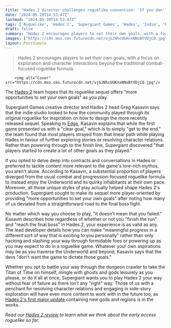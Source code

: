 ```yaml
---
title: "Hades 2 director challenges roguelike convention: 'If you don't finish the run, it doesn't mean that you failed'"
date: "2024-05-20T14:53:47Z"
lastmod: "2024-05-20T14:53:47Z"
tags: ['Roguelike', 'Hades 2', 'Supergiant Games', 'Hades', 'Indie', 'Early Access', 'Edge']
draft: false
summary: "Hades 2 encourages players to set their own goals, with a focus on exploration and character interactions beyond the traditional combat-focused roguelike formula."
images: ["https://cdn.mos.cms.futurecdn.net/vjGJNhcUGKnxNNxBtVDjCQ.jpg"]
layout: PostSimple
---
```

> Hades 2 encourages players to set their own goals, with a focus on exploration and character interactions beyond the traditional combat-focused roguelike formula.


        <img alt="Cover" src="https://cdn.mos.cms.futurecdn.net/vjGJNhcUGKnxNNxBtVDjCQ.jpg"/>
        
The [<u>Hades 2</u>](https://www.gamesradar.com/hades-2-guide/) team hopes that its roguelike sequel offers "more opportunities to set your own goals" as you play.

Supergiant Games creative director and Hades 2 head Greg Kasavin says that the indie studio looked to how the community played through its original roguelike for inspiration on how to design the more recently released sequel. Speaking to [<u>Edge</u>](https://www.gamesradar.com/edge/), Kasavin explains that while the first game presented us with a "clear goal," which is to simply "get to the end," the team found that most players strayed from that linear path while playing Hades in favour of further exploring stories or resolving character relations. Rather than powering through to the finish line, Supergiant discovered "that players started to create a lot of other goals as they played."

If you opted to delve deep into contracts and conversations in Hades or preferred to tackle content more relevant to the game's lore-rich mythos, you aren't alone. According to Kasavin, a substantial proportion of players diverged from the usual combat and progression-focused roguelike formula to instead enjoy the Underworld and its quirky inhabitants at their own pace. Moreover, all those unique styles of play actually helped shape Hades 2's production. Supergiant sought to make its sequel more player-oriented by providing "more opportunities to set your own goals" after noting how many of us deviated from a straightforward road to the final boss fight.

No matter which way you choose to play, "it doesn't mean that you failed." Kasavin describes how regardless of whether or not you "finish the run" and "reach the final boss" in Hades 2, your experience is as valid as any. The lead developer details how you can make "meaningful progress in a different sort of way that is exciting to you personally" rather than only hacking and slashing your way through formidable foes or powering up as you may expect to do in a roguelike game. Whatever your own aspirations may be as you traverse the Underworld and beyond, Kasavin says that the devs "don't want the game to dictate those goals."

Whether you opt to battle your way through the dungeon crawler to take the Titan of Time on himself, mingle with ghosts and gods leisurely as you please, or do it all at once, Supergiant wants you to play Hades 2 your way without fear of failure as there isn't any "right" way. Those of us with a penchant for resolving character relations and engaging in side-story exploration will have even more content to work with in the future too, as [<u>Hades 2's first major update</u>](https://www.gamesradar.com/games/roguelike/hades-2s-first-major-update-is-months-out-but-supergiant-just-gave-the-roguelikes-community-a-project-if-you-play-the-game-deeply-enough-youll-find-clues/) containing new gods and regions is in the works.

*Read our *[<u><em>Hades 2 review</em></u>](https://www.gamesradar.com/games/hades/hades-2-review/)* to learn what we think about the early access roguelike so far.*
        